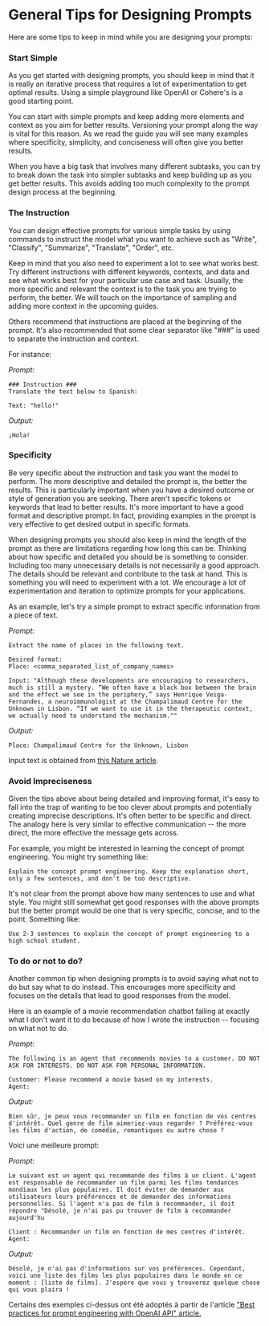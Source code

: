 # General Tips for Designing Prompts

Here are some tips to keep in mind while you are designing your prompts:


### Start Simple
As you get started with designing prompts, you should keep in mind that it is really an iterative process that requires a lot of experimentation to get optimal results. Using a simple playground like OpenAI or Cohere's is a good starting point.

You can start with simple prompts and keep adding more elements and context as you aim for better results. Versioning your prompt along the way is vital for this reason. As we read the guide you will see many examples where specificity, simplicity, and conciseness will often give you better results.

When you have a big task that involves many different subtasks, you can try to break down the task into simpler subtasks and keep building up as you get better results. This avoids adding too much complexity to the prompt design process at the beginning.

### The Instruction
You can design effective prompts for various simple tasks by using commands to instruct the model what you want to achieve such as "Write", "Classify", "Summarize", "Translate", "Order", etc.

Keep in mind that you also need to experiment a lot to see what works best. Try different instructions with different keywords, contexts, and data and see what works best for your particular use case and task. Usually, the more specific and relevant the context is to the task you are trying to perform, the better. We will touch on the importance of sampling and adding more context in the upcoming guides.

Others recommend that instructions are placed at the beginning of the prompt. It's also recommended that some clear separator like "###" is used to separate the instruction and context.

For instance:

*Prompt:*
```
### Instruction ###
Translate the text below to Spanish:

Text: "hello!"
```

*Output:*
```
¡Hola!
```

### Specificity
Be very specific about the instruction and task you want the model to perform. The more descriptive and detailed the prompt is, the better the results. This is particularly important when you have a desired outcome or style of generation you are seeking. There aren't specific tokens or keywords that lead to better results. It's more important to have a good format and descriptive prompt. In fact, providing examples in the prompt is very effective to get desired output in specific formats.

When designing prompts you should also keep in mind the length of the prompt as there are limitations regarding how long this can be. Thinking about how specific and detailed you should be is something to consider. Including too many unnecessary details is not necessarily a good approach. The details should be relevant and contribute to the task at hand. This is something you will need to experiment with a lot. We encourage a lot of experimentation and iteration to optimize prompts for your applications.

As an example, let's try a simple prompt to extract specific information from a piece of text.

*Prompt:*
```
Extract the name of places in the following text. 

Desired format:
Place: <comma_separated_list_of_company_names>

Input: "Although these developments are encouraging to researchers, much is still a mystery. “We often have a black box between the brain and the effect we see in the periphery,” says Henrique Veiga-Fernandes, a neuroimmunologist at the Champalimaud Centre for the Unknown in Lisbon. “If we want to use it in the therapeutic context, we actually need to understand the mechanism.""
```

*Output:*
```
Place: Champalimaud Centre for the Unknown, Lisbon
```

Input text is obtained from [this Nature article](https://www.nature.com/articles/d41586-023-00509-z).

### Avoid Impreciseness

Given the tips above about being detailed and improving format, it's easy to fall into the trap of wanting to be too clever about prompts and potentially creating imprecise descriptions. It's often better to be specific and direct. The analogy here is very similar to effective communication -- the more direct, the more effective the message gets across.

For example, you might be interested in learning the concept of prompt engineering. You might try something like:

```
Explain the concept prompt engineering. Keep the explanation short, only a few sentences, and don't be too descriptive.
```

It's not clear from the prompt above how many sentences to use and what style. You might still somewhat get good responses with the above prompts but the better prompt would be one that is very specific, concise, and to the point. Something like:

```
Use 2-3 sentences to explain the concept of prompt engineering to a high school student.
```

### To do or not to do?
Another common tip when designing prompts is to avoid saying what not to do but say what to do instead. This encourages more specificity and focuses on the details that lead to good responses from the model.

Here is an example of a movie recommendation chatbot failing at exactly what I don't want it to do because of how I wrote the instruction -- focusing on what not to do.

*Prompt:*
```
The following is an agent that recommends movies to a customer. DO NOT ASK FOR INTERESTS. DO NOT ASK FOR PERSONAL INFORMATION.

Customer: Please recommend a movie based on my interests.
Agent: 
```

*Output:*
```
Bien sûr, je peux vous recommander un film en fonction de vos centres d'intérêt. Quel genre de film aimeriez-vous regarder ? Préférez-vous les films d'action, de comédie, romantiques ou autre chose ?
```

Voici une meilleure prompt:

*Prompt:*
```
Le suivant est un agent qui recommande des films à un client. L'agent est responsable de recommander un film parmi les films tendances mondiaux les plus populaires. Il doit éviter de demander aux utilisateurs leurs préférences et de demander des informations personnelles. Si l'agent n'a pas de film à recommander, il doit répondre "Désolé, je n'ai pas pu trouver de film à recommander aujourd'hu

Client : Recommander un film en fonction de mes centres d'intérêt.
Agent:
```

*Output:*
```
Désolé, je n'ai pas d'informations sur vos préférences. Cependant, voici une liste des films les plus populaires dans le monde en ce moment : [liste de films]. J'espère que vous y trouverez quelque chose qui vous plaira !
```

Certains des exemples ci-dessus ont été adoptés à partir de l'article ["Best practices for prompt engineering with OpenAI API" article.](https://help.openai.com/en/articles/6654000-best-practices-for-prompt-engineering-with-openai-api)